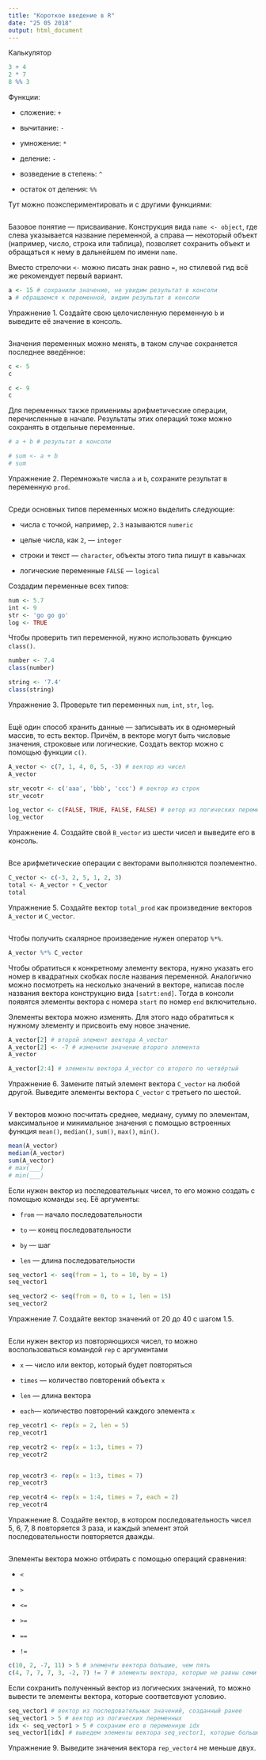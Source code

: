 ```yaml
---
title: "Короткое введение в R"
date: "25 05 2018"
output: html_document
---
```


Калькулятор

```r
3 + 4
2 * 7
8 %% 3
```

Функции:

- сложение: `+`

- вычитание: `-`

- умножение: `*`

- деление: `-`

- возведение в степень: `^`

- остаток от деления: `%%`

Тут можно поэкспериментировать и с другими функциями:

```r

```

Базовое понятие — присваивание. 
Конструкция вида `name <- object`, где слева указывается название переменной, а справа — некоторый объект (например, число, строка или таблица), позволяет сохранить объект и обращаться к нему в дальнейшем по имени `name`.

Вместо стрелочки `<-` можно писать знак равно `=`, но стилевой гид всё же рекомендует первый вариант.

```r
a <- 15 # сохранили значение, не увидим результат в консоли
a # обращаемся к переменной, видим результат в консоли
```

Упражнение 1. Создайте свою целочисленную переменную `b` и выведите её значение в консоль.

```r


```

Значения переменных можно менять, в таком случае сохраняется последнее введённое:

```r
c <- 5
c

c <- 9
c
```

Для переменных также применимы арифметические операции, перечисленные в начале. Результаты этих операций тоже можно сохранять в отдельные переменные.

```r
# a + b # результат в консоли

# sum <- a + b
# sum
```

Упражнение 2. Перемножьте числа `a` и `b`, сохраните результат в переменную `prod`.

```r


```

Среди основных типов переменных можно выделить следующие:

- числа с точкой, например, `2.3` называются `numeric`

- целые числа, как `2`, — `integer`

- строки и текст — `character`, объекты этого типа пишут в кавычках

- логические переменные `FALSE` — `logical`

Создадим переменные всех типов:

```r
num <- 5.7
int <- 9
str <- 'go go go'
log <- TRUE
```

Чтобы проверить тип переменной, нужно использовать функцию `class()`.

```r
number <- 7.4
class(number)

string <- '7.4'
class(string)
```

Упражнение 3. Проверьте тип переменных `num`, `int`, `str`, `log`.

```r




```

Ещё один способ хранить данные — записывать их в одномерный массив, то есть вектор. Причём, в векторе могут быть числовые значения, строковые или логические.
Создать вектор можно с помощью функции `c()`.

```r
A_vector <- c(7, 1, 4, 0, 5, -3) # вектор из чисел
A_vector

str_vecotr <- c('aaa', 'bbb', 'ccc') # вектор из строк
str_vecotr

log_vector <- c(FALSE, TRUE, FALSE, FALSE) # ветор из логических переменных
log_vector
```

Упражнение 4. Создайте свой `B_vector` из шести чисел и выведите его в консоль.

```r


```

Все арифметические операции с векторами выполняются поэлементно.

```r
C_vector <- c(-3, 2, 5, 1, 2, 3)
total <- A_vector + C_vector
total
```

Упражнение 5. Создайте вектор `total_prod` как произведение векторов `A_vector` и `C_vector`.

```r


```

Чтобы получить скалярное произведение нужен оператор `%*%`.

```r
A_vector %*% C_vector
```

Чтобы обратиться к конкретному элементу вектора, нужно указать его номер в квадратных скобках после названия переменной. Аналогично можно посмотреть на несколько значений в векторе, написав после названия вектора конструкцию вида `[satrt:end]`. Тогда в консоли появятся элементы вектора с номера `start` по номер `end` включительно.

Элементы вектора можно изменять. Для этого надо обратиться к нужному элементу и присвоить ему новое значение.

```r
A_vector[2] # второй элемент вектора A_vector
A_vector[2] <- -7 # изменили значение второго элемента
A_vector

A_vector[2:4] # элементы вектора A_vector со второго по четвёртый
```

Упражнение 6. Замените пятый элемент вектора `C_vector` на любой другой. Выведите элементы вектора `C_vector` с третьего по шестой.

```r



```

У векторов можно посчитать среднее, медиану, сумму по элементам, максимальное и минимальное значения с помощью встроенных функция `mean()`, `median()`, `sum()`, `max()`, `min()`.

```r
mean(A_vector)
median(A_vector)
sum(A_vector)
# max(___)
# min(___)
```

Если нужен вектор из последовательных чисел, то его можно создать с помощью команды `seq`.
Её аргументы:

- `from` — начало последовательности

- `to` — конец последовательности

- `by` — шаг

- `len` — длина последовательности

```r
seq_vector1 <- seq(from = 1, to = 10, by = 1)
seq_vector1

seq_vector2 <- seq(from = 0, to = 1, len = 15)
seq_vector2
```

Упражнение 7. Создайте вектор значений от 20 до 40 с шагом 1.5.

```r

```

Если нужен вектор из повторяющихся чисел, то можно воспользоваться командой `rep` с аргументами

- `x` — число или вектор, который будет повторяться

- `times` — количество повторений объекта `x`

- `len` — длина вектора

- `each`— количество повторений каждого элемента `x`

```r
rep_vecotr1 <- rep(x = 2, len = 5)
rep_vecotr1

rep_vecotr2 <- rep(x = 1:3, times = 7)
rep_vecotr2


rep_vecotr3 <- rep(x = 1:3, times = 7)
rep_vecotr3

rep_vecotr4 <- rep(x = 1:4, times = 7, each = 2)
rep_vecotr4
```

Упражнение 8. Создайте вектор, в котором последовательность чисел 5, 6, 7, 8 повторяется 3 раза, и каждый элемент этой последовательности повторяется дважды.

```r

```

Элементы вектора можно отбирать с помощью операций сравнения:

- `<`

- `>`

- `<=`

- `>=`

- `==`

- `!=`

```r
c(10, 2, -7, 11) > 5 # элементы вектора большие, чем пять
c(4, 7, 7, 7, 3, -2, 7) != 7 # элементы вектора, которые не равны семи
```

Если сохранить полученный вектор из логических значений, то можно вывести те элементы вектора, которые соответсвуют условию.

```r
seq_vector1 # вектор из последовательных значений, созданный ранее
seq_vector1 > 5 # вектор из логических переменных
idx <- seq_vector1 > 5 # сохраним его в переменную idx
seq_vector1[idx] # выведем элементы вектора seq_vector1, которые больше пяти
```


Упражнение 9. Выведите значения вектора `rep_vector4` не меньше двух.

```r


```

